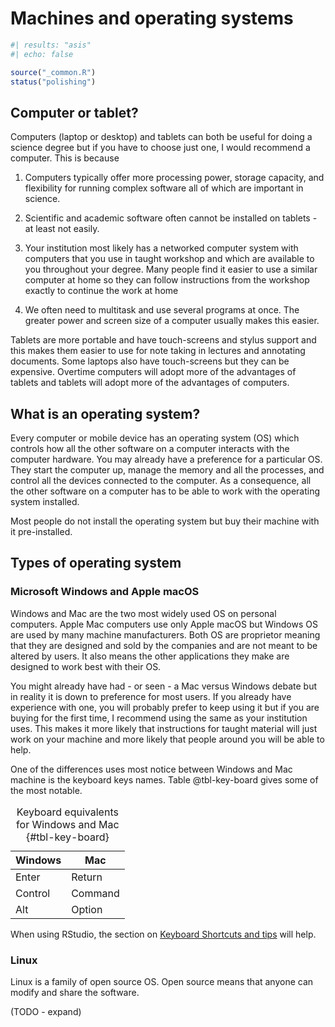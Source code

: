 # Machines and operating systems

```r
#| results: "asis"
#| echo: false

source("_common.R")
status("polishing")
```



## Computer or tablet?

Computers (laptop or desktop) and tablets can both be useful for doing a science degree but if you have to choose just one, I would recommend a computer. This is because

1.  Computers typically offer more processing power, storage capacity, and flexibility for running complex software all of which are important in science.

2.  Scientific and academic software often cannot be installed on tablets - at least not easily.

3.  Your institution most likely has a networked computer system with computers that you use in taught workshop and which are available to you throughout your degree. Many people find it easier to use a similar computer at home so they can follow instructions from the workshop exactly to continue the work at home

4.  We often need to multitask and use several programs at once. The greater power and screen size of a computer usually makes this easier.

Tablets are more portable and have touch-screens and stylus support and this makes them easier to use for note taking in lectures and annotating documents. Some laptops also have touch-screens but they can be expensive. Overtime computers will adopt more of the advantages of tablets and tablets will adopt more of the advantages of computers.

## What is an operating system?

Every computer or mobile device has an operating system (OS) which controls how all the other software on a computer interacts with the computer hardware. You may already have a preference for a particular OS. They start the computer up, manage the memory and all the processes, and control all the devices connected to the computer. As a consequence, all the other software on a computer has to be able to work with the operating system installed.

Most people do not install the operating system but buy their machine with it pre-installed.

## Types of operating system

### Microsoft Windows and Apple macOS

Windows and Mac are the two most widely used OS on personal computers. Apple Mac computers use only Apple macOS but Windows OS are used by many machine manufacturers. Both OS are proprietor meaning that they are designed and sold by the companies and are not meant to be altered by users. It also means the other applications they make are designed to work best with their OS.

You might already have had - or seen - a Mac versus Windows debate but in reality it is down to preference for most users. If you already have experience with one, you will probably prefer to keep using it but if you are buying for the first time, I recommend using the same as your institution uses. This makes it more likely that instructions for taught material will just work on your machine and more likely that people around you will be able to help.

One of the differences uses most notice between Windows and Mac machine is the keyboard keys names. Table @tbl-key-board gives some of the most notable.

| Windows | Mac     |
|---------|---------|
| Enter   | Return  |
| Control | Command |
| Alt     | Option  |


: Keyboard equivalents for Windows and Mac {#tbl-key-board}

When using RStudio, the section on [Keyboard Shortcuts and tips](keyboard_shortcuts_tips.qmd) will help.


### Linux 

Linux is a family of open source OS. Open source means that anyone can modify and share the software.

(TODO - expand)

